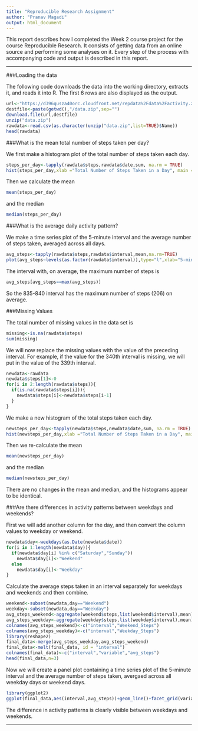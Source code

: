 ```yaml
---
title: "Reproducible Research Assignment"
author: "Pranav Magadi"
output: html_document
---
```

This report describes how I completed the Week 2 course project for the course Reproducible Research. It consists of getting data from an online source and performing some analyses on it. Every step of the process with accompanying code and output is described in this report.

***

###Loading the data

The following code downloads the data into the working directory, extracts it, and reads it into R. The first 6 rows are also displayed as the output.
```r
url<-"https://d396qusza40orc.cloudfront.net/repdata%2Fdata%2Factivity.zip"
destfile<-paste(getwd(),"/data.zip",sep="")
download.file(url,destfile)
unzip("data.zip")
rawdata<-read.csv(as.character(unzip("data.zip",list=TRUE)$Name))
head(rawdata)
```

###What is the mean total number of steps taken per day?

We first make a histogram plot of the total number of steps taken each day.
```r
steps_per_day<-tapply(rawdata$steps,rawdata$date,sum, na.rm = TRUE)
hist(steps_per_day,xlab ="Total Number of Steps Taken in a Day", main = "Histogram of Steps taken per Day")
```

Then we calculate the mean
```r
mean(steps_per_day)
```
and the median
```r
median(steps_per_day)
```

###What is the average daily activity pattern?

We make a time series plot of the 5-minute interval and the average number of steps taken, averaged across all days.

```r
avg_steps<-tapply(rawdata$steps,rawdata$interval,mean,na.rm=TRUE)
plot(avg_steps~levels(as.factor(rawdata$interval)),type="l",xlab="5-minute interval",ylab="Average number of steps taken",main="Time Series Plot")
```

The interval with, on average, the maximum number of steps is
```r
avg_steps[avg_steps==max(avg_steps)]
```
So the 835-840 interval has the maximum number of steps (206) on average.

###Missing Values

The total number of missing values in the data set is
```r
missing<-is.na(rawdata$steps)
sum(missing)
```

We will now replace the missing values with the value of the preceding interval. For example, if the value for the 340th interval is missing, we will put in the value of the 339th interval. 
```r
newdata<-rawdata
newdata$steps[1]<-0
for(i in 2:length(rawdata$steps)){
  if(is.na(rawdata$steps[i])){
    newdata$steps[i]<-newdata$steps[i-1]
  }
}
```

We make a new histogram of the total steps taken each day.
```r
newsteps_per_day<-tapply(newdata$steps,newdata$date,sum, na.rm = TRUE)
hist(newsteps_per_day,xlab ="Total Number of Steps Taken in a Day", main = "Histogram of Steps taken per Day")
```

Then we re-calculate the mean
```r
mean(newsteps_per_day)
```
and the median
```r
median(newsteps_per_day)
```

There are no changes in the mean and median, and the histograms appear to be identical.

###Are there differences in activity patterns between weekdays and weekends?

First we will add another column for the day, and then convert the column values to weekday or weekend.
```r
newdata$day<-weekdays(as.Date(newdata$date))
for(i in 1:length(newdata$day)){
  if(newdata$day[i] %in% c("Saturday","Sunday")) 
    newdata$day[i]<-"Weekend"
  else
    newdata$day[i]<-"Weekday"
}
```

Calculate the average steps taken in an interval separately for weekdays and weekends and then combine.
```r
weekend<-subset(newdata,day=="Weekend")
weekday<-subset(newdata,day=="Weekday")
avg_steps_weekend<-aggregate(weekend$steps,list(weekend$interval),mean)
avg_steps_weekday<-aggregate(weekday$steps,list(weekday$interval),mean)
colnames(avg_steps_weekend)<-c("interval","Weekend_Steps")
colnames(avg_steps_weekday)<-c("interval","Weekday_Steps")
library(reshape2)
final_data<-merge(avg_steps_weekday,avg_steps_weekend)
final_data<-melt(final_data, id = "interval")
colnames(final_data)<-c("interval","variable","avg_steps")
head(final_data,n=3)
```

Now we will create a panel plot containing a time series plot of the 5-minute interval and the average number of steps taken, avergaed across all weekday days or weekend days.
```r
library(ggplot2)
ggplot(final_data,aes(interval,avg_steps))+geom_line()+facet_grid(variable~.)
```

The difference in activity patterns is clearly visible between weekdays and weekends.

***













